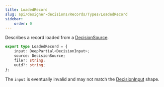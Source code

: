 ```yaml
---
title: LoadedRecord
slug: api/designer-decisions/Records/Types/LoadedRecord
sidebar:
    order: 0
---
```


Describes a record loaded from a [DecisionSource](/api/designer-decisions/Meta/Types/DecisionSource).

```ts
export type LoadedRecord = {
    input: DeepPartial<DecisionInput>;
    source: DecisionSource;
    file?: string;
    uuid?: string;
};
```

The `input` is eventually invalid and may not match the [DecisionInput](/api/designer-decisions/Inputs/Types/DecisionInput) shape.
